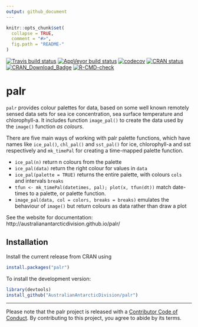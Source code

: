 ```yaml
---
output: github_document
---
```


<!-- README.md is generated from README.Rmd. Please edit that file -->

```r
knitr::opts_chunk$set(
  collapse = TRUE,
  comment = "#>",
  fig.path = "README-"
)
```

<!-- badges: start -->
[![Travis build status](https://travis-ci.org/AustralianAntarcticDivision/palr.svg?branch=master)](https://travis-ci.org/AustralianAntarcticDivision/palr)
[![AppVeyor build status](https://ci.appveyor.com/api/projects/status/github/AustralianAntarcticDivision/palr?branch=master&svg=true)](https://ci.appveyor.com/project/AustralianAntarcticDivision/palr)
[![codecov](https://codecov.io/gh/AustralianAntarcticDivision/palr/branch/master/graph/badge.svg)](https://codecov.io/gh/AustralianAntarcticDivision/palr)
[![CRAN status](https://www.r-pkg.org/badges/version/palr)](https://CRAN.R-project.org/package=palr)
[![CRAN_Download_Badge](http://cranlogs.r-pkg.org/badges/silicate)](https://cran.r-project.org/package=silicate)
[![R-CMD-check](https://github.com/AustralianAntarcticDivision/palr/workflows/R-CMD-check/badge.svg)](https://github.com/AustralianAntarcticDivision/palr/actions)
<!-- badges: end -->

# palr


`palr` provides colour palettes for data, based on some well known remotely sensed data sets for sea ice concentration, sea surface temperature and chlorophyll-a.  It includes function `image_pal()` to create the data used by the `image()` function *as colours*. 

There are five main ways of working with palr palette functions, which have names like `ice_pal()`, `chl_pal()` and `sst_pal()` for ice, chlorophyll-a and sst respectively and  `mk_timePal` for creating a time-mapped palette function.  

* `ice_pal(n)` return n colours from the palette
* `ice_pal(data)` return the right colour for values in `data`
* `ice_pal(palette = TRUE)` returns the entire palette, with colours `cols` and intervals `breaks`
* `tfun <- mk_timePal(datetimes, pal); plot(x, tfun(dt))` match date-times to a palette, or palette function. 
* `image_pal(data, col = colors, breaks = breaks)` emulates the behaviour of `image()` but return
colours as data rather than draw a plot


See the website for documentation: http://australianantarcticdivision.github.io/palr/

## Installation

Install the current release from CRAN using 

```R
install.packages("palr")
```

To install the development version: 

```R
library(devtools)
install_github("AustralianAntarcticDivision/palr")
```



---

Please note that the palr project is released with a [Contributor Code of Conduct](https://github.com/AustralianAntarcticDivision/palr/blob/master/CODE_OF_CONDUCT.md). By contributing to this project, you agree to abide by its terms.
